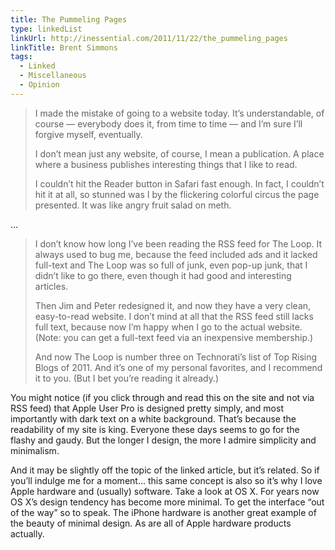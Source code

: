 ```yaml
---
title: The Pummeling Pages
type: linkedList
linkUrl: http://inessential.com/2011/11/22/the_pummeling_pages
linkTitle: Brent Simmons
tags:
  - Linked
  - Miscellaneous
  - Opinion
---
```


> I made the mistake of going to a website today. It’s understandable, of course — everybody does it, from time to time — and I’m sure I’ll forgive myself, eventually.
>
> I don’t mean just any website, of course, I mean a publication. A place where a business publishes interesting things that I like to read.
>
> I couldn’t hit the Reader button in Safari fast enough. In fact, I couldn’t hit it at all, so stunned was I by the flickering colorful circus the page presented. It was like angry fruit salad on meth.

…

> I don’t know how long I’ve been reading the RSS feed for The Loop. It always used to bug me, because the feed included ads and it lacked full-text and The Loop was so full of junk, even pop-up junk, that I didn’t like to go there, even though it had good and interesting articles.
>
> Then Jim and Peter redesigned it, and now they have a very clean, easy-to-read website. I don’t mind at all that the RSS feed still lacks full text, because now I’m happy when I go to the actual website. (Note: you can get a full-text feed via an inexpensive membership.)
>
> And now The Loop is number three on Technorati’s list of Top Rising Blogs of 2011. And it’s one of my personal favorites, and I recommend it to you. (But I bet you’re reading it already.)

You might notice (if you click through and read this on the site and not via RSS feed) that Apple User Pro is designed pretty simply, and most importantly with dark text on a white background. That’s because the readability of my site is king. Everyone these days seems to go for the flashy and gaudy. But the longer I design, the more I admire simplicity and minimalism.

And it may be slightly off the topic of the linked article, but it’s related. So if you’ll indulge me for a moment… this same concept is also so it’s why I love Apple hardware and (usually) software. Take a look at OS X. For years now OS X’s design tendency has become more minimal. To get the interface “out of the way” so to speak. The iPhone hardware is another great example of the beauty of minimal design. As are all of Apple hardware products actually.
